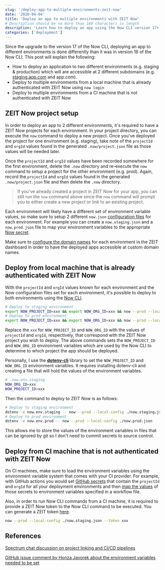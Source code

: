 ```yaml
---
slug: '/deploy-app-to-multiple-environments-zeit-now'
date: '2020-04-04'
title: 'Deploy an app to multiple environments with ZEIT Now'
# Description should be no more than 160 characters in length
description: 'Learn how to deploy an app using the Now CLI version 17+ to multiple environments accessible at different custom domains.'
categories: ['deployment']
---
```


Since the upgrade to the version 17 of the Now CLI, deploying an app to different environments is done differently than it was in version 16 of the Now CLI. This post will explain the following:

- How to deploy an application to two different environments (e.g. staging & production) which will are accessible at 2 different subdomains (e.g. [staging.app.com](http://staging.app.com) and app.com).
- Deploy to multiple environments from a local machine that is already authenticated with ZEIT Now using `now login`
- Deploy to multiple environments from a CI machine that is not authenticated with ZEIT Now


## ZEIT Now project setup

In order to deploy an app to 2 different environments, it's required to have a ZEIT Now projects for each environment. In your project directory, you can execute the `now` command to deploy a new project. Once you've deployed the project for one environment (e.g. staging), take note of the `projectId` and `orgId` values found in the generated `.now/project.json` file as those values will be needed later.

Once the `projectId` and `orgId` values have been recorded somewhere for the first environment, delete the `.now` directory and re-execute the `now` command to setup a project for the other environment (e.g. prod). Again, record the `projectId` and `orgId` values found in the generated `.now/project.json` file and then delete the `.now` directory.

> If you've already created a project in ZEIT Now for your app, you can still run the `now` command above since the `now` command will prompt you to either create a new project or link to an existing project.

Each environment will likely have a different set of environment variable values, so make sure to setup 2 different `now.json` [configuration files](https://zeit.co/docs/configuration#introduction/configuration-reference) for each environment. For example you can create a `now.staging.json` and a `now.prod.json` file to map your environment variables to the appropriate [Now secret](https://zeit.co/docs/v2/build-step#adding-secrets).

Make sure to [configure the domain names](https://zeit.co/docs/v2/custom-domains) for each environment in the ZEIT dashboard in order to have the deployed apps accessible at custom domain names.

## Deploy from local machine that is already authenticated with ZEIT Now

With the `projectId` and `orgId` values known for each environment and the Now configuration files set for each environment, it's possible to deploy to both environments using the [Now CLI](https://zeit.co/docs/now-cli#getting-started). 

```bash
# Deploy to staging environment
export NOW_PROJECT_ID=xxx && export NOW_ORG_ID=xxx && now --prod --local-config ./now.staging.json
# Deploy to prod environment
export NOW_PROJECT_ID=xxx && export NOW_ORG_ID=xxx && now --prod --local-config ./now.prod.json
```

Replace the `xxx` for `NOW_PROJECT_ID` and `NOW_ORG_ID` with the values of `projectId` and `orgId`, respectively, that correspond with the ZEIT Now project you wish to deploy. The above commands sets the `NOW_PROJECT_ID` and `NOW_ORG_ID` environment variables which are used by the Now CLI to determine to which project the app should be deployed.

Personally, I use the **[dotenv-cli](https://www.npmjs.com/package/dotenv-cli)** library to set the `NOW_PROJECT_ID` and `NOW_ORG_ID` environment variables. It requires installing dotenv-cli and creating a file that will hold the values of the environment variables.

```bash
# .now.env.staging
NOW_ORG_ID=xxx
NOW_PROJECT_ID=xxx
```

Then the command to deploy to ZEIT Now is as follows:

```bash
# Deploy to staging environment
dotenv -e now.env.staging -- now --prod --local-config ./now.staging.json
# Deploy to prod environment
dotenv -e now.env.prod -- now --prod --local-config ./now.prod.json
```

This allows me to store the values of the environment variables in files that can be ignored by git so I don't need to commit secrets to source control.

## Deploy from CI machine that is not authenticated with ZEIT Now

On CI machines, make sure to load the environment variables using the environment variable system that comes with your CI provider. For example, with GitHub actions you would set [GitHub secrets](https://help.github.com/en/actions/configuring-and-managing-workflows/creating-and-storing-encrypted-secrets) that contain the `projectId` and `orgId` for all your deployment environments and then [map the values](https://help.github.com/en/actions/configuring-and-managing-workflows/using-environment-variables) of those secrets to environment variables specified in a workflow file.

Also, in order to run Now CLI commands from a CI machine, it is required to provide a ZEIT Now token to the Now CLI command to be executed. You can generate a ZEIT token [here](https://zeit.co/account/tokens).

```bash
now --prod --local-config ./now.staging.json --token xxx
```

## References

[Spectrum chat discussion on project linking and CI/CD pipelines](https://spectrum.chat/zeit/now/solved-project-linking-and-ci-cd-pipelines~5e6eb62a-9d56-47ac-9e32-0d973a523787)

[GitHub issue comment by Honza Javorek about the environment variables needed to be set](https://github.com/zeit/now/pull/3588#issuecomment-586149881)